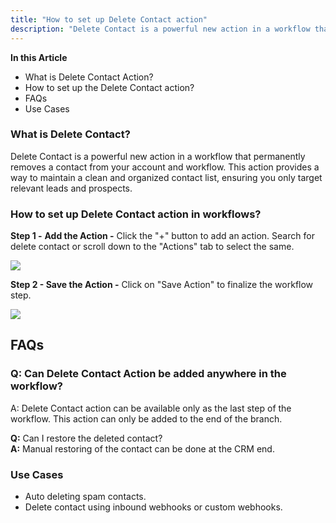 ```yaml
---
title: "How to set up Delete Contact action"
description: "Delete Contact is a powerful new action in a workflow that permanently removes a contact from your account and workflow."
---
```


**In this Article**

-   What is Delete Contact Action?
-   How to set up the Delete Contact action?
-   FAQs
-   Use Cases

### What is Delete Contact?

Delete Contact is a powerful new action in a workflow that permanently removes a contact from your account and workflow. This action provides a way to maintain a clean and organized contact list, ensuring you only target relevant leads and prospects.  

### How to set up Delete Contact action in workflows?

**Step 1 -** **Add the Action -** Click the "+" button to add an action. Search for delete contact or scroll down to the "Actions" tab to select the same.

![](https://s3.amazonaws.com/cdn.freshdesk.com/data/helpdesk/attachments/production/155015132009/original/NcgcDdSw4nkLQTzuoZI9DxjjzmHVTn5egg.jpeg?1702471488)

**Step 2 - Save the Action -** Click on "Save Action" to finalize the workflow step.

![](https://s3.amazonaws.com/cdn.freshdesk.com/data/helpdesk/attachments/production/155015126360/original/yQLmhCnxF5dBVS3I9yXoydywHWGog3KM6g.png?1702469319)

## FAQs

### Q: Can Delete Contact Action be added anywhere in the workflow?

A: Delete Contact action can be available only as the last step of the workflow. This action can only be added to the end of the branch.

**Q:** Can I restore the deleted contact?  
**A:**  Manual restoring of the contact can be done at the CRM end.

### Use Cases

-   Auto deleting spam contacts.
-   Delete contact using inbound webhooks or custom webhooks.